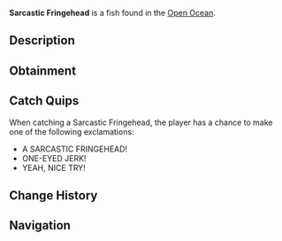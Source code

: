 {{FishInfobox
|image          = Sarcastic Fringehead.png
|rarity         = Legendary
|sea            = Second Sea
|location       = [[Open Ocean]]
|sublocation    = 
|sources        = Fishing Rod
|radar_location = 
|prog_speed     = -42
|xp             = 680
|weather        = Rain
|time           = Day
|season         = Autumn
|bait           = Gale Grub
|base_weight    = 140
|base_value     = 1350
|weight_range   = 85
|base_chance    = 30
|base_resil     = 24
}}
'''Sarcastic Fringehead''' is a {{Rarity|Legendary}} fish found in the [[Open Ocean]].

== Description ==
{{Description|A desaturated red fish with yellow-orange fins, one eye missing and a sarcastic mop of hair.|Bestiary Entry}}

== Obtainment ==
{{Description|It mocks you where the rain hits hard.|Bestiary Hint}}
{{Fish Availability|
Apex Fish Hunt/Apex Leviathan
Narwhal Hunt/Beluga/Second Sea
Narwhal Hunt/Magician Narwhal/Second Sea
Narwhal Hunt/Narwhal/Second Sea
Open Ocean
Open Ocean/Sea Leviathan
|top_rods      = 
Frostfire Rod\89276.11\56635.23;
Steady Rod\88178.32\56306.71;
Free Spirit Rod\73411.75\64897.62;
Event Horizon Rod\61547.63\50433.47;
Astral Rod\61547.63\50433.47;
Firefly Rod\51967.54\64578.47;
Great Rod of Oscar\60007.33\60726.49;
Astralhook Rod\57785.04\59764.42;
Azure Of Lagoon\56223.05\59625.41;
Nocturnal Rod\14724.06\48914.91;
Lucky Rod\31189.5\52427.85;
Trident Rod\53688.3\36349.14;
Blazebringer Rod\49670.61\52932.62;
Verdant Shear Rod\48194.86\55432.81;
No-Life Rod\36783.46\30275.27;
Seraphic Rod\31323.45\31812.07;
Ethereal Prism Rod\31312.36\32711.45;
Challenger's Rod\29808.11\29805.85;
Rod Of The Forgotten Fang\28848.54\29750.05;
Rod Of The Exalted One\28762.59\30269.44;
Rod Of The Depths\28136.33\28645.19;
Depthseeker Rod\27622.41\26318.1;
Volcanic Rod\27463.73\26942.18;
Avalanche Rod\27302.31\25909.24;
Zeus Rod\27290.22\26771.97
|recommended   = Free Spirit Rod
}}

== Catch Quips ==
When catching a Sarcastic Fringehead, the player has a chance to make one of the following exclamations:
* A SARCASTIC FRINGEHEAD!
* ONE-EYED JERK!
* YEAH, NICE TRY!

== Change History ==
{{Change History|{{subst:Current Version}}}}

== Navigation ==
{{Fish Navbox|Open Ocean}}